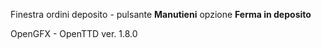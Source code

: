 
Finestra ordini deposito - pulsante '''Manutieni''' opzione '''Ferma in deposito'''

OpenGFX - OpenTTD ver. 1.8.0